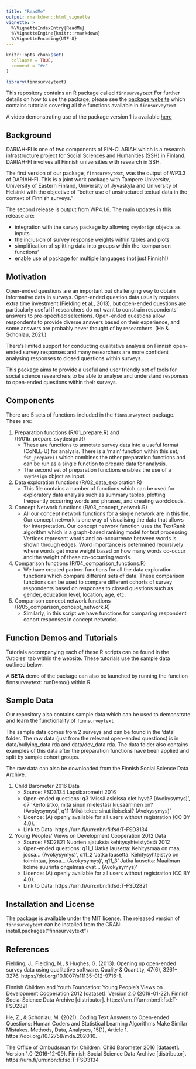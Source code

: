 ---
title: "ReadMe"
output: rmarkdown::html_vignette
vignette: >
  %\VignetteIndexEntry{ReadMe}
  %\VignetteEngine{knitr::rmarkdown}
  %\VignetteEncoding{UTF-8}
---

```{r, include = FALSE}
knitr::opts_chunk$set(
  collapse = TRUE,
  comment = "#>"
)
```

```{r setup}
library(finnsurveytext)
```

This repository contains an R package called `finnsurveytext` 
For further details on how to use the package, please see the [package website](https://dariah-fi-survey-concept-network.github.io/finnsurveytext/index.html) which contains tutorials covering all the functions available in `finnsurveytext` 

A video demonstrating use of the package version 1 is available [here](https://www.helsinki.fi/fi/unitube/video/307d2df5-1a2b-4440-9562-d7d915addc35)
 
## Background ##
DARIAH-FI is one of two components of FIN-CLARIAH which is a research infrastructure project for Social Sciences and Humanities (SSH) in Finland. DARIAH-FI involves all Finnish universities with research in SSH. 
 
The first version of our package, `finnsurveytext`, was the output of WP3.3 of DARIAH-FI. This is a joint work package with Tampere University, University of Eastern Finland, University of Jyvaskyla and University of Helsinki with the objective of "better use of unstructured textual data in the context of Finnish surveys." 

The second release is output from WP4.1.6. The main updates in this release are:

* integration with the `survey` package by allowing `svydesign` objects as inputs
* the inclusion of survey response weights within tables and plots
* simplification of splitting data into groups within the 'comparison functions'
* enable use of package for multiple languages (not just Finnish!)
  
## Motivation ##
Open-ended questions are an important but challenging way to obtain informative data in surveys. Open-ended question data usually requires extra time investment (Fielding et al., 2013), but open-ended questions are particularly useful if researchers do not want to constrain respondents’ answers to pre-specified selections. Open-ended questions allow respondents to provide diverse answers based on their experience, and some answers are probably never thought of by researchers. (He & Schonlau, 2021.)
 
There's limited support for conducting qualitative analysis on Finnish open-ended survey responses and many researchers are more confident analysing responses to closed questions within surveys.
 
This package aims to provide a useful and user friendly set of tools for social science researchers to be able to analyse and understand responses to open-ended questions within their surveys. 
 
## Components ##
There are 5 sets of functions included in the `finnsurveytext` package. These are: 
 
1. Preparation functions (R/01_prepare.R) and (R/01b_prepare_svydesign.R)
    * These are functions to annotate survey data into a useful format (CoNLL-U) for analysis. There is a 'main' function within this set, `fst_prepare()` which combines the other preparation functions and can be run as a single function to prepare data for analysis. 
    * The second set of preparation functions enables the use of a `svydesign` object as input. 
2. Data exploration functions (R/02_data_exploration.R)
    * This file contains a number of functions which can be used for exploratory data analysis such as summary tables, plotting frequently occurring words and phrases, and creating wordclouds.
3. Concept Network functions (R/03_concept_network.R)
    *	All our concept network functions for a single network are in this file. Our concept network is one way of visualising the data that allows for interpretation. Our concept network function uses the TextRank algorithm which is a graph-based ranking model for text processing. Vertices represent words and co-occurrence between words is shown through edges. Word importance is determined recursively where words get more weight based on how many words co-occur and the weight of these co-occurring words. 
4. Comparison functions (R/04_comparison_functions.R)
    * We have created  partner functions for all the data exploration functions which compare different sets of data. These comparison functions can be used to compare different cohorts of survey respondents based on responses to closed questions such as gender, education level, location, age, etc. 
5.	Comparison concept network functions (R/05_comparison_concept_network.R)
    * Similarly, in this script we have functions for comparing respondent cohort responses in concept networks.
 
## Function Demos and Tutorials ##
Tutorials accompanying each of these R scripts can be found in the 'Articles' tab within the website. These tutorials use the sample data outlined below.  

A **BETA** demo of the package can also be launched by running the function finnsurveytext::runDemo() within R.
 
## Sample Data ##
Our repository also contains sample data which can be used to demonstrate and learn the functionality of `finnsurveytext` 
 
The sample data comes from 2 surveys and can be found in the 'data' folder. The raw data (just from the relevant open-ended questions) is in data/bullying_data.rda and data/dev_data.rda. The data folder also contains examples of this data after the preparation functions have been applied and split by sample cohort groups. 
 
The raw data can also be downloaded from the Finnish Social Science Data Archive.  
 
1. Child Barometer 2016 Data
    * Source: FSD3134 Lapsibarometri 2016
    * Open-ended questions: q3 'Missä asioissa olet hyvä? (Avokysymys)', q7 ‘Kertoisitko, mitä sinun mielestäsi kiusaaminen on? (Avokysymys)’, q11 'Mikä tekee sinut iloiseksi? (Avokysymys)'
    *	Licence: (A) openly available for all users without registration (CC BY 4.0).
    *	Link to Data: https://urn.fi/urn:nbn:fi:fsd:T-FSD3134
 
2. Young Peoples' Views on Development Cooperation 2012 Data
    *	Source: FSD2821 Nuorten ajatuksia kehitysyhteistyöstä 2012
    *	Open-ended questions: q11_1 ‘Jatka lausetta: Kehitysmaa on maa, jossa… (Avokysymys)’, q11_2 ‘Jatka lausetta: Kehitysyhteistyö on toimintaa, jossa… (Avokysymys)’, q11_3’ Jatka lausetta: Maailman kolme suurinta	ongelmaa ovat… (Avokysymys)’
    *	Licence: (A) openly available for all users without registration (CC BY 4.0).
    *	Link to Data: https://urn.fi/urn:nbn:fi:fsd:T-FSD2821
 
 
## Installation and License ##
The package is available under the MIT license.
The released version of `finnsurveytext` can be installed from the CRAN: install.packages("finnsurveytext")
 
## References ##
Fielding, J., Fielding, N., & Hughes, G. (2013). Opening up open-ended survey data using qualitative software. Quality & Quantity, 47(6), 3261–3276. https://doi.org/10.1007/s11135-012-9716-1.
 
Finnish Children and Youth Foundation: Young People’s Views on Development Cooperation 2012 [dataset].
Version 2.0 (2019-01-22). Finnish Social Science Data Archive [distributor]. https://urn.fi/urn:nbn:fi:fsd:T-FSD2821
 
He, Z., & Schonlau, M. (2021). Coding Text Answers to Open-ended Questions: Human Coders and Statistical Learning Algorithms Make Similar Mistakes. Methods, Data, Analyses, 15(1), Article 1. https://doi.org/10.12758/mda.2020.10.
 
The Office of Ombudsman for Children: Child Barometer 2016 [dataset]. Version 1.0 (2016-12-09). Finnish
Social Science Data Archive [distributor]. https://urn.fi/urn:nbn:fi:fsd:T-FSD3134
 
 
 
 
 

